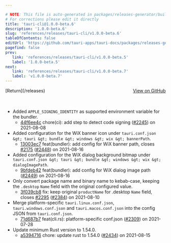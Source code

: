 ```yaml
---

# NOTE: This file is auto-generated in packages/releases-generator/build.ts
# For corrections please edit it directly
title: 'tauri-cli@1.0.0-beta.6'
description: '1.0.0-beta.6'
slug: 'references/releases/tauri-cli/v1.0.0-beta.6'
tableOfContents: false
editUrl: 'https://github.com/tauri-apps/tauri-docs/packages/releases-generator/build.ts'
pagefind: false
prev:
   link: 'references/releases/tauri-cli/v1.0.0-beta.5'
   label: '1.0.0-beta.5'
next:
   link: 'references/releases/tauri-cli/v1.0.0-beta.7'
   label: 'v1.0.0-beta.7'
---
```


			

<ReleaseSidebar slug="references/releases/tauri-cli"  packageName="tauri-cli" />

<div style="margin-bottom:3rem; display: flex; justify-content: space-between; align-items: center"><span>[Return](/releases)</span><span><a href="https://github.com/tauri-apps/tauri/releases/tag/tauri-cli-v1.0.0-beta.6">View on GitHub</a></span></div>

- Added `APPLE_SIGNING_IDENTITY` as supported environment variable for the bundler.
  - [44f6ee4c](https://www.github.com/tauri-apps/tauri/commit/44f6ee4cfdfad5fb21d96e69f8776c0e68685682) chore(ci): add step to detect code signing ([#2245](https://www.github.com/tauri-apps/tauri/pull/2245)) on 2021-08-08
- Added configuration for the WiX banner icon under `tauri.conf.json &gt; tauri &gt; bundle &gt; windows &gt; wix &gt; bannerPath`.
  - [13003ec7](https://www.github.com/tauri-apps/tauri/commit/13003ec761b1530705d6129519dc4e226eb992c7) feat(bundler): add config for WiX banner path, closes [#2175](https://www.github.com/tauri-apps/tauri/pull/2175) ([#2448](https://www.github.com/tauri-apps/tauri/pull/2448)) on 2021-08-16
- Added configuration for the WiX dialog background bitmap under `tauri.conf.json &gt; tauri &gt; bundle &gt; windows &gt; wix &gt; dialogImagePath`.
  - [9bfdeb42](https://www.github.com/tauri-apps/tauri/commit/9bfdeb42effeeec27aa15bbc5b05040eadfda5ba) feat(bundler): add config for WiX dialog image path ([#2449](https://www.github.com/tauri-apps/tauri/pull/2449)) on 2021-08-16
- Only convert package name and binary name to kebab-case, keeping the `.desktop` `Name` field with the original configured value.
  - [3f039cb8](https://www.github.com/tauri-apps/tauri/commit/3f039cb8a308b0f18deaa37d7cfb1cc50d308d0e) fix: keep original `productName` for .desktop `Name` field, closes [#2295](https://www.github.com/tauri-apps/tauri/pull/2295) ([#2384](https://www.github.com/tauri-apps/tauri/pull/2384)) on 2021-08-10
- Merge platform-specific `tauri.linux.conf.json`, `tauri.windows.conf.json` and `tauri.macos.conf.json` into the config JSON from `tauri.conf.json`.
  - [71d687b7](https://www.github.com/tauri-apps/tauri/commit/71d687b787cd722c60879adda543897826bf42c9) feat(cli.rs): platform-specific conf.json ([#2309](https://www.github.com/tauri-apps/tauri/pull/2309)) on 2021-07-28
- Update minimum Rust version to 1.54.0.
  - [a5394716](https://www.github.com/tauri-apps/tauri/commit/a53947160985a4f5b0ad1fbb4aa6865d6f852c66) chore: update rust to 1.54.0 ([#2434](https://www.github.com/tauri-apps/tauri/pull/2434)) on 2021-08-15

